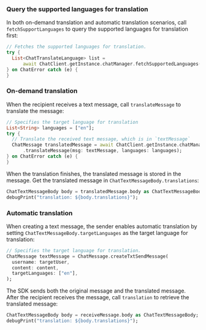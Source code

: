 <PlatformWrapper platform="flutter">

### Query the supported languages for translation

In both on-demand translation and automatic translation scenarios, call `fetchSupportLanguages` to query the supported languages for translation first:

```dart
// Fetches the supported languages for translation.
try {
  List<ChatTranslateLanguage> list =
      await ChatClient.getInstance.chatManager.fetchSupportedLanguages();
} on ChatError catch (e) {
}
```

### On-demand translation

When the recipient receives a text message, call `translateMessage` to translate the message:

```dart
// Specifies the target language for translation
List<String> languages = ["en"];
try {
  // Translate the received text message, which is in `textMessage`
  ChatMessage translatedMessage = await ChatClient.getInstance.chatManager
      .translateMessage(msg: textMessage, languages: languages);
} on ChatError catch (e) {
}
```

When the translation finishes, the translated message is stored in the message. Get the translated message in `ChatTextMessageBody.translations`:

```dart
ChatTextMessageBody body = translatedMessage.body as ChatTextMessageBody;
debugPrint("translation: ${body.translations}");
```

### Automatic translation

When creating a text message, the sender enables automatic translation by setting `ChatTextMessageBody.targetLanguages` as the target language for translation:

```dart
// Specifies the target language for translation.
ChatMessage textMessage = ChatMessage.createTxtSendMessage(
  username: targetUser,
  content: content,
  targetLanguages: ["en"],
);
```

The SDK sends both the original message and the translated message. After the recipient receives the message, call `translation` to retrieve the translated message:

```dart
ChatTextMessageBody body = receiveMessage.body as ChatTextMessageBody;
debugPrint("translation: ${body.translations}");
```

</PlatformWrapper>